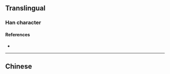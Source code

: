 {{character info/new}}
==Translingual==

===Han character===
{{Han char|rn=85|rad=水|as=09|sn=12|four=|canj=EDHA|ids=⿰氵柏}}

====References====
* {{Han ref|kx=0636.280|dkj=17828|dj=1043.250|hdz=31670.060|uh=6E50|ud=28240}}

----

==Chinese==
{{zh-see|洦|a}}